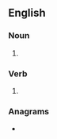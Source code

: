 ==English==

===Noun===
{{head|en|noun plural form}}

# {{plural of|counterpoise|lang=en}}

===Verb===
{{head|en|verb form}}

# {{en-third-person singular of|counterpoise}}

===Anagrams===
* {{anagrams|en|a=ceeinooprsstu|precious stone}}